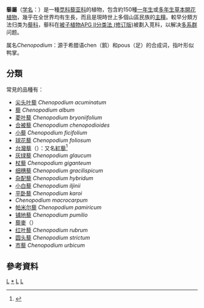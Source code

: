 {{Automatic Taxobox 
| image = Chenopodium polyspermum leaves and flowers 1 AB.jpg
| image_caption = [[多籽藜|多籽藜]] ''Chenopodium polyspermum''
| taxon = Chenopodium
| authority = [[L.|L.]], 1753
| type_species=[[藜|藜]]<br>''Chenopodium album''
| type_species_authority=[[L.|L.]], 1753
| diversity = 约150种
| diversity_link=#分類
}}
'''藜屬'''（[[学名|学名]]：{{lang|la|''Chenopodium''}}）是一種[[苋科|苋科]][[藜亚科|藜亚科]]的植物，包含約150種[[一年生植物|一年生]]或[[多年生植物|多年生]][[草本植物|草本]][[開花植物|開花植物]]，幾乎在全世界均有生長，而且是現時世上多個山區民族的[[主糧|主糧]]。較早分類方法归类为[[藜科|藜科]]，藜科在[[被子植物APG_II分类法_(修订版)|被子植物APG II分类法 (修订版)]]被劃入莧科，以解决[[多系群|多系群]]问题。

属名''Chenopodium''：源于希腊语chen（鹅）和pous（足）的合成词，指叶形似鸭掌。

== 分類 ==
常見的品種有：
* [[尖头叶藜|尖头叶藜]] ''Chenopodium acuminatum''
* [[藜|藜]] ''Chenopodium album''
* [[菱叶藜|菱叶藜]] ''Chenopodium bryoniifolium''
* [[合被藜|合被藜]] ''Chenopodium chenopodioides''
* [[小藜|小藜]] ''Chenopodium ficifolium''
* [[球花藜|球花藜]] ''Chenopodium foliosum''
* [[台灣藜|台灣藜]]（{{lang|la|''Chenopodium formosanum''}}）：又名[[紅藜|紅藜]]<ref>{{cite web |url=http://www.afasi.gov.tw/ct.asp?xItem=41388&ctNode=1787&mp=1 |title=穀類的紅寶石－紅藜正名暨研究成果發表記者會 |publisher=[[台灣|台灣]][[林務局|林務局]] |language=zh-hant |date=2008-12-17 |accessdate=2011-12-12 |deadurl=yes |archiveurl=https://web.archive.org/web/20160305002005/http://www.afasi.gov.tw/ct.asp?xItem=41388&ctNode=1787&mp=1 |archivedate=2016-03-05 }}</ref>
* [[灰绿藜|灰绿藜]] ''Chenopodium glaucum''
* [[杖藜|杖藜]] ''Chenopodium giganteum''
* [[细穗藜|细穗藜]] ''Chenopodium gracilispicum''
* [[杂配藜|杂配藜]] ''Chenopodium hybridum''
* [[小白藜|小白藜]] ''Chenopodium iljinii''
* [[平卧藜|平卧藜]] ''Chenopodium karoi''
* ''Chenopodium macrocarpum''
* [[帕米尔藜|帕米尔藜]] ''Chenopodium pamiricum''
* [[铺地藜|铺地藜]] ''Chenopodium pumilio''
* [[藜麥|藜麥]]（{{lang|la|''Chenopodium quinoa''}}）
* [[红叶藜|红叶藜]] ''Chenopodium rubrum''
* [[圆头藜|圆头藜]] ''Chenopodium strictum''
* [[市藜|市藜]] ''Chenopodium urbicum''

== 參考資料 ==
{{reflist}}
{{穀物}}
{{Taxonbar|from=Q158094}}

[[Category:藜亚科|L]]
[[Category:藜属|*]]
[[Category:_1753年描述的分类群|L]]
[[Category:卡尔·林奈命名的生物分类|L]]